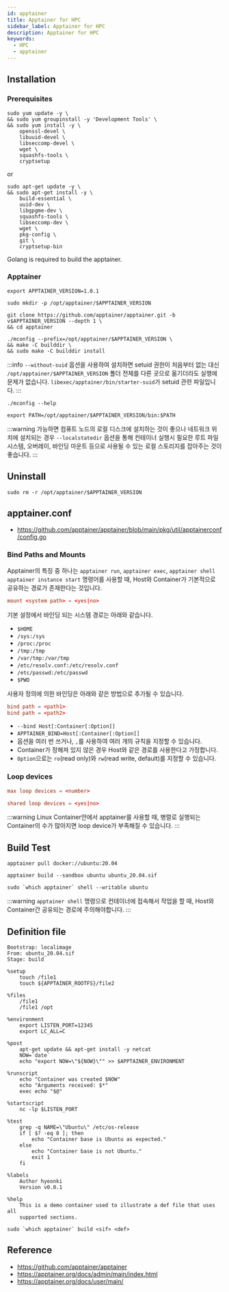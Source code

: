 ```yaml
---
id: apptainer
title: Apptainer for HPC
sidebar_label: Apptainer for HPC
description: Apptainer for HPC
keywords:
  - HPC
  - apptainer
---
```


## Installation

### Prerequisites

```shell
sudo yum update -y \
&& sudo yum groupinstall -y 'Development Tools' \
&& sudo yum install -y \
    openssl-devel \
    libuuid-devel \
    libseccomp-devel \
    wget \
    squashfs-tools \
    cryptsetup
```

or

```shell
sudo apt-get update -y \
&& sudo apt-get install -y \
    build-essential \
    uuid-dev \
    libgpgme-dev \
    squashfs-tools \
    libseccomp-dev \
    wget \
    pkg-config \
    git \
    cryptsetup-bin
```

Golang is required to build the apptainer.

### Apptainer

```shell
export APPTAINER_VERSION=1.0.1
```

```shell
sudo mkdir -p /opt/apptainer/$APPTAINER_VERSION
```

```shell
git clone https://github.com/apptainer/apptainer.git -b v$APPTAINER_VERSION --depth 1 \
&& cd apptainer
```

```shell
./mconfig --prefix=/opt/apptainer/$APPTAINER_VERSION \
&& make -C builddir \
&& sudo make -C builddir install
```

:::info
`--without-suid` 옵션을 사용하여 설치하면 setuid 권한이 처음부터 없는 대신 `/opt/apptainer/$APPTAINER_VERSION` 폴더 전체를 다른 곳으로 옮기더라도 실행에 문제가 없습니다. `libexec/apptainer/bin/starter-suid`가 setuid 관련 파일입니다.
:::

`./mconfig --help`

```shell
export PATH=/opt/apptainer/$APPTAINER_VERSION/bin:$PATH
```

:::warning
가능하면 컴퓨트 노드의 로컬 디스크에 설치하는 것이 좋으나 네트워크 위치에 설치되는 경우 `--localstatedir` 옵션을 통해 컨테이너 실행시 필요한 루트 파일 시스템, 오버레이, 바인딩 마운트 등으로 사용될 수 있는 로컬 스토리지를 잡아주는 것이 좋습니다.
:::

## Uninstall

```shell
sudo rm -r /opt/apptainer/$APPTAINER_VERSION
```

## apptainer.conf

- https://github.com/apptainer/apptainer/blob/main/pkg/util/apptainerconf/config.go

### Bind Paths and Mounts

Apptainer의 특징 중 하나는 `apptainer run`, `apptainer exec`, `apptainer shell` `apptainer instance start` 명령어를 사용할 때, Host와 Container가 기본적으로 공유하는 경로가 존재한다는 것입니다.

```conf title="apptainer.conf"
mount <system path> = <yes|no>
```

기본 설정에서 바인딩 되는 시스템 경로는 아래와 같습니다.

- `$HOME`
- `/sys:/sys`
- `/proc:/proc`
- `/tmp:/tmp`
- `/var/tmp:/var/tmp`
- `/etc/resolv.conf:/etc/resolv.conf`
- `/etc/passwd:/etc/passwd`
- `$PWD`

사용자 정의에 의한 바인딩은 아래와 같은 방법으로 추가될 수 있습니다.

```conf title="apptainer.conf"
bind path = <path1>
bind path = <path2>
```

- `--bind Host[:Container[:Option]]`
- `APPTAINER_BIND=Host[:Container[:Option]]`
- 옵션을 여러 번 쓰거나, `,`를 사용하여 여러 개의 규칙을 지정할 수 있습니다.
- Container가 정해져 있지 않은 경우 Host와 같은 경로를 사용한다고 가정합니다.
- `Option`으로는 `ro`(read only)와 `rw`(read write, default)를 지정할 수 있습니다.

### Loop devices

```conf title="apptainer.conf"
max loop devices = <number>
```

```conf title="apptainer.conf"
shared loop devices = <yes|no>
```

:::warning
Linux Container안에서 apptainer를 사용할 때, 병렬로 실행되는 Container의 수가 많아지면 loop device가 부족해질 수 있습니다.
:::

## Build Test

```shell
apptainer pull docker://ubuntu:20.04
```

```shell
apptainer build --sandbox ubuntu ubuntu_20.04.sif
```

```shell
sudo `which apptainer` shell --writable ubuntu
```

:::warning
`apptainer shell` 명령으로 컨테이너에 접속해서 작업을 할 때, Host와 Container간 공유되는 경로에 주의해야합니다.
:::

## Definition file

```shell
Bootstrap: localimage
From: ubuntu_20.04.sif
Stage: build

%setup
    touch /file1
    touch ${APPTAINER_ROOTFS}/file2

%files
    /file1
    /file1 /opt

%environment
    export LISTEN_PORT=12345
    export LC_ALL=C

%post
    apt-get update && apt-get install -y netcat
    NOW=`date`
    echo "export NOW=\"${NOW}\"" >> $APPTAINER_ENVIRONMENT

%runscript
    echo "Container was created $NOW"
    echo "Arguments received: $*"
    exec echo "$@"

%startscript
    nc -lp $LISTEN_PORT

%test
    grep -q NAME=\"Ubuntu\" /etc/os-release
    if [ $? -eq 0 ]; then
        echo "Container base is Ubuntu as expected."
    else
        echo "Container base is not Ubuntu."
        exit 1
    fi

%labels
    Author hyeonki
    Version v0.0.1

%help
    This is a demo container used to illustrate a def file that uses all
    supported sections.
```

```shell
sudo `which apptainer` build <sif> <def>
```

## Reference

- https://github.com/apptainer/apptainer
- https://apptainer.org/docs/admin/main/index.html
- https://apptainer.org/docs/user/main/
